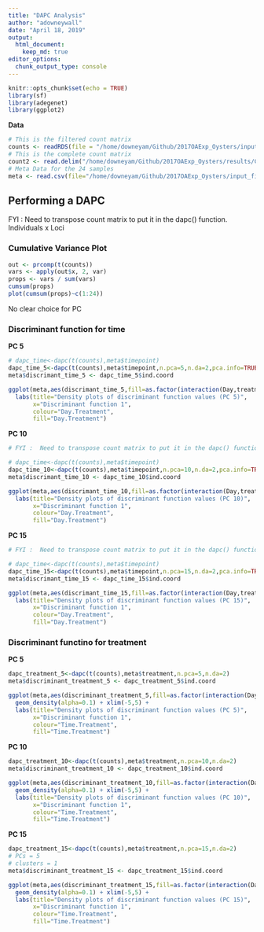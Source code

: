 ```yaml
---
title: "DAPC Analysis"
author: "adowneywall"
date: "April 18, 2019"
output: 
  html_document: 
    keep_md: true
editor_options: 
  chunk_output_type: console
---
```


```r
knitr::opts_chunk$set(echo = TRUE)
library(sf)
library(adegenet)
library(ggplot2)
```
  
**Data**
```r
# This is the filtered count matrix
counts <- readRDS(file = "/home/downeyam/Github/2017OAExp_Oysters/input_files/s1_CountMat.RData")
# This is the complete count matrix
count2 <- read.delim("/home/downeyam/Github/2017OAExp_Oysters/results/C_virginica_gene_count_final.txt",header=TRUE,sep="",row.names=1)
# Meta Data for the 24 samples
meta <- read.csv(file="/home/downeyam/Github/2017OAExp_Oysters/input_files/RNA/metadata_cvirginica_rna_meta.txt")
```
  
## Performing a DAPC

FYI :  Need to transpose count matrix to put it in the dapc() function. Individuals x Loci 

### Cumulative Variance Plot
```r
out <- prcomp(t(counts))
vars <- apply(out$x, 2, var)  
props <- vars / sum(vars)
cumsum(props)
plot(cumsum(props)~c(1:24))
```

No clear choice for PC   
  
### Discriminant function for time  

**PC 5**  
```r

# dapc_time<-dapc(t(counts),meta$timepoint)
dapc_time_5<-dapc(t(counts),meta$timepoint,n.pca=5,n.da=2,pca.info=TRUE)
meta$discrimant_time_5 <- dapc_time_5$ind.coord

ggplot(meta,aes(discrimant_time_5,fill=as.factor(interaction(Day,treatment)),colour=as.factor(interaction(Day,treatment)))) + geom_density(alpha=0.2) + xlim(-5,5) + 
  labs(title="Density plots of discriminant function values (PC 5)",
       x="Discriminant function 1",
       colour="Day.Treatment",
       fill="Day.Treatment")
```
  
**PC 10**  
```r
# FYI :  Need to transpose count matrix to put it in the dapc() function. Individuals x Loci 

# dapc_time<-dapc(t(counts),meta$timepoint)
dapc_time_10<-dapc(t(counts),meta$timepoint,n.pca=10,n.da=2,pca.info=TRUE)
meta$discrimant_time_10 <- dapc_time_10$ind.coord

ggplot(meta,aes(discrimant_time_10,fill=as.factor(interaction(Day,treatment)),colour=as.factor(interaction(Day,treatment)))) + geom_density(alpha=0.2) + xlim(-5,5) + 
  labs(title="Density plots of discriminant function values (PC 10)",
       x="Discriminant function 1",
       colour="Day.Treatment",
       fill="Day.Treatment")
```
  
**PC 15**  
```r
# FYI :  Need to transpose count matrix to put it in the dapc() function. Individuals x Loci 

# dapc_time<-dapc(t(counts),meta$timepoint)
dapc_time_15<-dapc(t(counts),meta$timepoint,n.pca=15,n.da=2,pca.info=TRUE)
meta$discrimant_time_15 <- dapc_time_15$ind.coord

ggplot(meta,aes(discrimant_time_15,fill=as.factor(interaction(Day,treatment)),colour=as.factor(interaction(Day,treatment)))) + geom_density(alpha=0.2) + xlim(-5,5) + 
  labs(title="Density plots of discriminant function values (PC 15)",
       x="Discriminant function 1",
       colour="Day.Treatment",
       fill="Day.Treatment")
```
  
### Discriminant functino for treatment  
  
**PC 5**
```r
dapc_treatment_5<-dapc(t(counts),meta$treatment,n.pca=5,n.da=2)
meta$discriminant_treatment_5 <- dapc_treatment_5$ind.coord

ggplot(meta,aes(discriminant_treatment_5,fill=as.factor(interaction(Day,treatment)),colour=as.factor(interaction(Day,treatment)))) + 
  geom_density(alpha=0.1) + xlim(-5,5) + 
  labs(title="Density plots of discriminant function values (PC 5)",
       x="Discriminant function 1",
       colour="Time.Treatment",
       fill="Time.Treatment")

```
  
**PC 10**
```r
dapc_treatment_10<-dapc(t(counts),meta$treatment,n.pca=10,n.da=2)
meta$discriminant_treatment_10 <- dapc_treatment_10$ind.coord

ggplot(meta,aes(discriminant_treatment_10,fill=as.factor(interaction(Day,treatment)),colour=as.factor(interaction(Day,treatment)))) + 
  geom_density(alpha=0.1) + xlim(-5,5) + 
  labs(title="Density plots of discriminant function values (PC 10)",
       x="Discriminant function 1",
       colour="Time.Treatment",
       fill="Time.Treatment")

```
  
**PC 15**
```r

dapc_treatment_15<-dapc(t(counts),meta$treatment,n.pca=15,n.da=2)
# PCs = 5
# clusters = 1
meta$discriminant_treatment_15 <- dapc_treatment_15$ind.coord

ggplot(meta,aes(discriminant_treatment_15,fill=as.factor(interaction(Day,treatment)),colour=as.factor(interaction(Day,treatment)))) + 
  geom_density(alpha=0.1) + xlim(-5,5) + 
  labs(title="Density plots of discriminant function values (PC 15)",
       x="Discriminant function 1",
       colour="Time.Treatment",
       fill="Time.Treatment")
```
  
